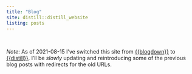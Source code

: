 ```yaml
---
title: "Blog"
site: distill::distill_website
listing: posts
---
```


<br>

_Note_: As of 2021-08-15 I've switched this site from [{{blogdown}}](https://github.com/rstudio/blogdown) to [{{distill}}](https://github.com/rstudio/distill). I'll be _slowly_ updating and reintroducing some of the previous blog posts with redirects for the old URLs.